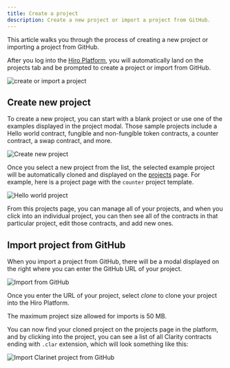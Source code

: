 ```yaml
---
title: Create a project
description: Create a new project or import a project from GitHub.
---
```


This article walks you through the process of creating a new project or importing a project from GitHub.

After you log into the [Hiro Platform](https://platform.hiro.so/), you will automatically land on the projects tab and be prompted to create a project or import from GitHub.

![create or import a project](../images/create-or-import-project.png)

## Create new project

To create a new project, you can start with a blank project or use one of the examples displayed in the project modal. Those sample projects include a Hello world contract, fungible and non-fungible token contracts, a counter contract, a swap contract, and more.

![Create new project](../images/create-new-project.png)

Once you select a new project from the list, the selected example project will be automatically cloned and displayed on the [projects](https://platform.hiro.so) page. For example, here is a project page with the `counter` project template.

![Hello world project](../images/counter-project.png)

From this projects page, you can manage all of your projects, and when you click into an individual project, you can then see all of the contracts in that particular project, edit those contracts, and add new ones.

## Import project from GitHub

When you import a project from GitHub, there will be a modal displayed on the right where you can enter the GitHub URL of your project.

![Import from GitHub](../images/import-from-github.png)

Once you enter the URL of your project, select _clone_ to clone your project into the Hiro Platform.

<Callout title="Requirements" type="warn">
  The maximum project size allowed for imports is 50 MB.
</Callout>

You can now find your cloned project on the projects page in the platform, and by clicking into the project, you can see a list of all Clarity contracts ending with `.clar` extension, which will look something like this:

![Import Clarinet project from GitHub](../images/import-clarinet-project.png)
